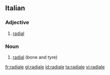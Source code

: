 ==Italian==

===Adjective===
{{it-adj|radial|e|i}}

# [[radial]]

===Noun===
{{it-noun|radial|m|e|i}}

# [[radial]] (bone and tyre)

[[fr:radiale]]
[[gl:radiale]]
[[id:radiale]]
[[ta:radiale]]
[[vi:radiale]]